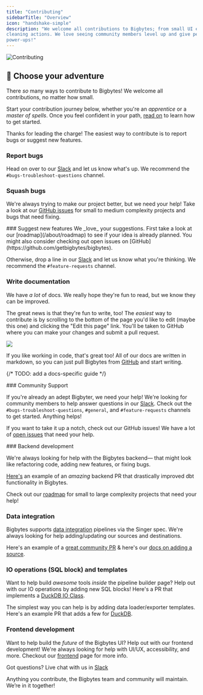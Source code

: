 ```yaml
---
title: "Contributing"
sidebarTitle: "Overview"
icon: "handshake-simple"
description: "We welcome all contributions to Bigbytes; from small UI enhancements to brand new
cleaning actions. We love seeing community members level up and give people
power-ups!"
---
```


<Frame>
  <img alt="Contributing" src="https://media.giphy.com/media/5cZbRBLhW4tc4/giphy.gif" />
</Frame>

## 🥾 Choose your adventure

There _so_ many ways to contribute to Bigbytes! We welcome all contributions, no matter how small.

Start your contribution journey below, whether you're an *apprentice* or a *master of spells*. Once you feel confident in your path, [read on](/contributing/development-environment) to learn how to get started.

<AccordionGroup>
<Accordion title="🧪 Alchemist">

Thanks for leading the charge! The easiest way to contribute is to report bugs or suggest new features.

### Report bugs

Head on over to our [Slack](https://getbigbytes.com/chat) and let us know what's up. We recommend the `#bugs-troubleshoot-questions` channel.

### Squash bugs

We're always trying to make our project better, but we need your help! Take a look at our [GitHub issues](https://github.com/getbigbytes/bigbytes/issues) for small to medium complexity projects and bugs that need fixing.

</Accordion>
<Accordion title="🤹 Loremaster">
### Suggest new features
We _love_ your suggestions. First take a look at our [roadmap](/about/roadmap) to see if your idea is already planned. You might also consider checking out open issues on [GitHub](https://github.com/getbigbytes/bigbytes).

Otherwise, drop a line in our [Slack](https://getbigbytes.com/chat) and let us know what you're thinking. We recommend the `#feature-requests` channel.

### Write documentation
We have _a lot_ of docs. We really hope they're fun to read, but we know they can be improved.

The great news is that they're fun to write, too! The _easiest_ way to contribute is by scrolling to the bottom of the page you'd like to edit (maybe this one) and clicking the "Edit this page" link. You'll be taken to GitHub where you can make your changes and submit a pull request.

<Frame>
 <img src="/media/edit-docs.png" />
</Frame>

If you like working in code, that's great too! All of our docs are written in markdown, so you can just pull Bigbytes from [GitHub](https://github.com/getbigbytes/bigbytes) and start writing.

{/* TODO: add a docs-specific guide */}

</Accordion>
<Accordion title="🗣️ Bard/Herald">
### Community Support

If you're already an adept Bigbyter, we need your help! We're looking for community members to help answer questions in our [Slack](https://getbigbytes.com/chat). Check out the `#bugs-troubleshoot-questions`, `#general`, and `#feature-requests` channels to get started. Anything helps!

If you want to take it up a notch, check out our GitHub issues! We have a lot of [open issues](https://github.com/getbigbytes/bigbytes/issues) that need your help.

</Accordion>
<Accordion title="🧱 Stonemason">
### Backend development

We're always looking for help with the Bigbytes backend— that might look like refactoring code, adding new features, or fixing bugs.

[Here's](https://github.com/getbigbytes/bigbytes/pull/3497) an example of an _amazing_ backend PR that drastically improved dbt functionality in Bigbytes.

Check out our [roadmap](https://airtable.com/shrJctaGt4tvU27uF/tbl5bIlFkk2KhCpL4) for small to large complexity projects that need your help!

### Data integration

Bigbytes supports [data integration](/data-integrations/overview) pipelines via the Singer spec. We're always looking for help adding/updating our sources and destinations.

Here's an example of a [great community PR](https://github.com/getbigbytes/bigbytes/pull/2277) & here's our [docs on adding a source](/contributing/data-integrations/adapt-existing-source).

### IO operations (SQL block) and templates

Want to help build _awesome_ tools _inside_ the pipeline builder page? Help out with our IO operations by adding new SQL blocks! Here's a PR that implements a [DuckDB IO Class](https://github.com/getbigbytes/bigbytes/pull/3463).

The simplest way you can help is by adding data loader/exporter templates. Here's an example PR that adds a few for [DuckDB](https://github.com/getbigbytes/bigbytes/pull/3553).

</Accordion>

<Accordion title="👨‍🎨 Illuminator">

### Frontend development

Want to help build the _future_ of the Bigbytes UI? Help out with our frontend development! We're always looking for help with UI/UX, accessibility, and more. Checkout our [frontend](/contributing/frontend/overview) page for more info.

</Accordion>

</AccordionGroup>

Got questions? Live chat with us in [Slack](https://www.getbigbytes.com/chat)

Anything you contribute, the Bigbytes team and community will maintain. We’re in it
together!
